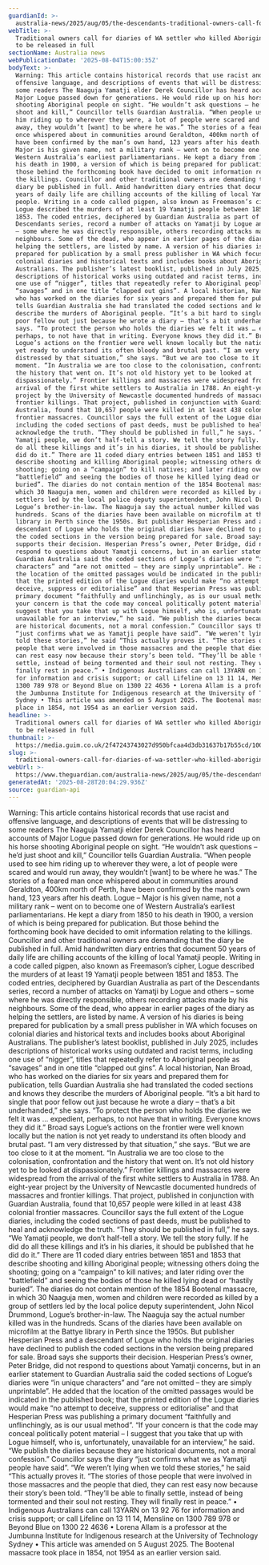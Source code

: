 ```yaml
---
guardianId: >-
  australia-news/2025/aug/05/the-descendants-traditional-owners-call-for-diaries-of-wa-settler-who-killed-aboriginal-people-to-be-released-in-full-ntwnfb
webTitle: >-
  Traditional owners call for diaries of WA settler who killed Aboriginal people
  to be released in full
sectionName: Australia news
webPublicationDate: '2025-08-04T15:00:35Z'
bodyText: >-
  Warning: This article contains historical records that use racist and
  offensive language, and descriptions of events that will be distressing to
  some readers The Naaguja Yamatji elder Derek Councillor has heard accounts of
  Major Logue passed down for generations. He would ride up on his horse
  shooting Aboriginal people on sight. “He wouldn’t ask questions – he’d just
  shoot and kill,” Councillor tells Guardian Australia. “When people used to see
  him riding up to wherever they were, a lot of people were scared and would run
  away, they wouldn’t [want] to be where he was.” The stories of a feared man
  once whispered about in communities around Geraldton, 400km north of Perth,
  have been confirmed by the man’s own hand, 123 years after his death. Logue –
  Major is his given name, not a military rank – went on to become one of
  Western Australia’s earliest parliamentarians. He kept a diary from 1850 to
  his death in 1900, a version of which is being prepared for publication. But
  those behind the forthcoming book have decided to omit information relating to
  the killings. Councillor and other traditional owners are demanding that the
  diary be published in full. Amid handwritten diary entries that document 50
  years of daily life are chilling accounts of the killing of local Yamatji
  people. Writing in a code called pigpen, also known as Freemason’s cipher,
  Logue described the murders of at least 19 Yamatji people between 1851 and
  1853. The coded entries, deciphered by Guardian Australia as part of the
  Descendants series, record a number of attacks on Yamatji by Logue and others
  – some where he was directly responsible, others recording attacks made by his
  neighbours. Some of the dead, who appear in earlier pages of the diary as
  helping the settlers, are listed by name. A version of his diaries is being
  prepared for publication by a small press publisher in WA which focuses on
  colonial diaries and historical texts and includes books about Aboriginal
  Australians. The publisher’s latest booklist, published in July 2025, includes
  descriptions of historical works using outdated and racist terms, including
  one use of “nigger”, titles that repeatedly refer to Aboriginal people as
  “savages” and in one title “clapped out gins”. A local historian, Nan Broad,
  who has worked on the diaries for six years and prepared them for publication,
  tells Guardian Australia she had translated the coded sections and knows they
  describe the murders of Aboriginal people. “It’s a bit hard to single that
  poor fellow out just because he wrote a diary – that’s a bit underhanded,” she
  says. “To protect the person who holds the diaries we felt it was … expedient,
  perhaps, to not have that in writing. Everyone knows they did it.” Broad says
  Logue’s actions on the frontier were well known locally but the nation is not
  yet ready to understand its often bloody and brutal past. “I am very
  distressed by that situation,” she says. “But we are too close to it at the
  moment. “In Australia we are too close to the colonisation, confrontation and
  the history that went on. It’s not old history yet to be looked at
  dispassionately.” Frontier killings and massacres were widespread from the
  arrival of the first white settlers to Australia in 1788. An eight-year
  project by the University of Newcastle documented hundreds of massacres and
  frontier killings. That project, published in conjunction with Guardian
  Australia, found that 10,657 people were killed in at least 438 colonial
  frontier massacres. Councillor says the full extent of the Logue diaries,
  including the coded sections of past deeds, must be published to heal and
  acknowledge the truth. “They should be published in full,” he says. “We
  Yamatji people, we don’t half-tell a story. We tell the story fully. If he did
  do all these killings and it’s in his diaries, it should be published that he
  did do it.” There are 11 coded diary entries between 1851 and 1853 that
  describe shooting and killing Aboriginal people; witnessing others doing the
  shooting; going on a “campaign” to kill natives; and later riding over the
  “battlefield” and seeing the bodies of those he killed lying dead or “hastily
  buried”. The diaries do not contain mention of the 1854 Bootenal massacre, in
  which 30 Naaguja men, women and children were recorded as killed by a group of
  settlers led by the local police deputy superintendent, John Nicol Drummond,
  Logue’s brother-in-law. The Naaguja say the actual number killed was in the
  hundreds. Scans of the diaries have been available on microfilm at the Battye
  library in Perth since the 1950s. But publisher Hesperian Press and a
  descendant of Logue who holds the original diaries have declined to publish
  the coded sections in the version being prepared for sale. Broad says she
  supports their decision. Hesperian Press’s owner, Peter Bridge, did not
  respond to questions about Yamatji concerns, but in an earlier statement to
  Guardian Australia said the coded sections of Logue’s diaries were “in unique
  characters” and “are not omitted – they are simply unprintable”. He added that
  the location of the omitted passages would be indicated in the published book;
  that the printed edition of the Logue diaries would make “no attempt to
  deceive, suppress or editorialise” and that Hesperian Press was publishing a
  primary document “faithfully and unflinchingly, as is our usual method”. “If
  your concern is that the code may conceal politically potent material – I
  suggest that you take that up with Logue himself, who is, unfortunately,
  unavailable for an interview,” he said. “We publish the diaries because they
  are historical documents, not a moral confession.” Councillor says the diary
  “just confirms what we as Yamatji people have said”. “We weren’t lying when we
  told these stories,” he said “This actually proves it. “The stories of those
  people that were involved in those massacres and the people that died, they
  can rest easy now because their story’s been told. “They’ll be able to finally
  settle, instead of being tormented and their soul not resting. They will
  finally rest in peace.” • Indigenous Australians can call 13YARN on 13 92 76
  for information and crisis support; or call Lifeline on 13 11 14, Mensline on
  1300 789 978 or Beyond Blue on 1300 22 4636 • Lorena Allam is a professor at
  the Jumbunna Institute for Indigenous research at the University of Technology
  Sydney • This article was amended on 5 August 2025. The Bootenal massacre took
  place in 1854, not 1954 as an earlier version said.
headline: >-
  Traditional owners call for diaries of WA settler who killed Aboriginal people
  to be released in full
thumbnail: >-
  https://media.guim.co.uk/2f47243743027d950bfcaa4d3db31637b17b55cd/1009_0_4991_3992/500.jpg
slug: >-
  traditional-owners-call-for-diaries-of-wa-settler-who-killed-aboriginal-people-to-be-released-in-full
webUrl: >-
  https://www.theguardian.com/australia-news/2025/aug/05/the-descendants-traditional-owners-call-for-diaries-of-wa-settler-who-killed-aboriginal-people-to-be-released-in-full-ntwnfb
generatedAt: '2025-08-28T20:04:29.936Z'
source: guardian-api
---
```

Warning: This article contains historical records that use racist and offensive language, and descriptions of events that will be distressing to some readers The Naaguja Yamatji elder Derek Councillor has heard accounts of Major Logue passed down for generations. He would ride up on his horse shooting Aboriginal people on sight. “He wouldn’t ask questions – he’d just shoot and kill,” Councillor tells Guardian Australia. “When people used to see him riding up to wherever they were, a lot of people were scared and would run away, they wouldn’t [want] to be where he was.” The stories of a feared man once whispered about in communities around Geraldton, 400km north of Perth, have been confirmed by the man’s own hand, 123 years after his death. Logue – Major is his given name, not a military rank – went on to become one of Western Australia’s earliest parliamentarians. He kept a diary from 1850 to his death in 1900, a version of which is being prepared for publication. But those behind the forthcoming book have decided to omit information relating to the killings. Councillor and other traditional owners are demanding that the diary be published in full. Amid handwritten diary entries that document 50 years of daily life are chilling accounts of the killing of local Yamatji people. Writing in a code called pigpen, also known as Freemason’s cipher, Logue described the murders of at least 19 Yamatji people between 1851 and 1853. The coded entries, deciphered by Guardian Australia as part of the Descendants series, record a number of attacks on Yamatji by Logue and others – some where he was directly responsible, others recording attacks made by his neighbours. Some of the dead, who appear in earlier pages of the diary as helping the settlers, are listed by name. A version of his diaries is being prepared for publication by a small press publisher in WA which focuses on colonial diaries and historical texts and includes books about Aboriginal Australians. The publisher’s latest booklist, published in July 2025, includes descriptions of historical works using outdated and racist terms, including one use of “nigger”, titles that repeatedly refer to Aboriginal people as “savages” and in one title “clapped out gins”. A local historian, Nan Broad, who has worked on the diaries for six years and prepared them for publication, tells Guardian Australia she had translated the coded sections and knows they describe the murders of Aboriginal people. “It’s a bit hard to single that poor fellow out just because he wrote a diary – that’s a bit underhanded,” she says. “To protect the person who holds the diaries we felt it was … expedient, perhaps, to not have that in writing. Everyone knows they did it.” Broad says Logue’s actions on the frontier were well known locally but the nation is not yet ready to understand its often bloody and brutal past. “I am very distressed by that situation,” she says. “But we are too close to it at the moment. “In Australia we are too close to the colonisation, confrontation and the history that went on. It’s not old history yet to be looked at dispassionately.” Frontier killings and massacres were widespread from the arrival of the first white settlers to Australia in 1788. An eight-year project by the University of Newcastle documented hundreds of massacres and frontier killings. That project, published in conjunction with Guardian Australia, found that 10,657 people were killed in at least 438 colonial frontier massacres. Councillor says the full extent of the Logue diaries, including the coded sections of past deeds, must be published to heal and acknowledge the truth. “They should be published in full,” he says. “We Yamatji people, we don’t half-tell a story. We tell the story fully. If he did do all these killings and it’s in his diaries, it should be published that he did do it.” There are 11 coded diary entries between 1851 and 1853 that describe shooting and killing Aboriginal people; witnessing others doing the shooting; going on a “campaign” to kill natives; and later riding over the “battlefield” and seeing the bodies of those he killed lying dead or “hastily buried”. The diaries do not contain mention of the 1854 Bootenal massacre, in which 30 Naaguja men, women and children were recorded as killed by a group of settlers led by the local police deputy superintendent, John Nicol Drummond, Logue’s brother-in-law. The Naaguja say the actual number killed was in the hundreds. Scans of the diaries have been available on microfilm at the Battye library in Perth since the 1950s. But publisher Hesperian Press and a descendant of Logue who holds the original diaries have declined to publish the coded sections in the version being prepared for sale. Broad says she supports their decision. Hesperian Press’s owner, Peter Bridge, did not respond to questions about Yamatji concerns, but in an earlier statement to Guardian Australia said the coded sections of Logue’s diaries were “in unique characters” and “are not omitted – they are simply unprintable”. He added that the location of the omitted passages would be indicated in the published book; that the printed edition of the Logue diaries would make “no attempt to deceive, suppress or editorialise” and that Hesperian Press was publishing a primary document “faithfully and unflinchingly, as is our usual method”. “If your concern is that the code may conceal politically potent material – I suggest that you take that up with Logue himself, who is, unfortunately, unavailable for an interview,” he said. “We publish the diaries because they are historical documents, not a moral confession.” Councillor says the diary “just confirms what we as Yamatji people have said”. “We weren’t lying when we told these stories,” he said “This actually proves it. “The stories of those people that were involved in those massacres and the people that died, they can rest easy now because their story’s been told. “They’ll be able to finally settle, instead of being tormented and their soul not resting. They will finally rest in peace.” • Indigenous Australians can call 13YARN on 13 92 76 for information and crisis support; or call Lifeline on 13 11 14, Mensline on 1300 789 978 or Beyond Blue on 1300 22 4636 • Lorena Allam is a professor at the Jumbunna Institute for Indigenous research at the University of Technology Sydney • This article was amended on 5 August 2025. The Bootenal massacre took place in 1854, not 1954 as an earlier version said.
